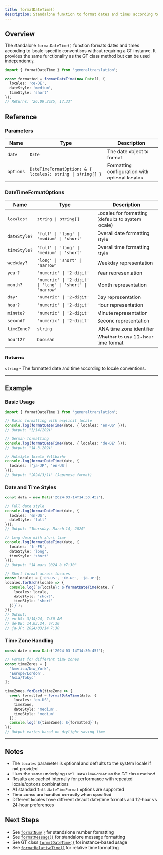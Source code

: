 ```yaml
---
title: formatDateTime()
description: Standalone function to format dates and times according to locale conventions
---
```


## Overview

The standalone `formatDateTime()` function formats dates and times according to locale-specific conventions without requiring a GT instance.
It provides the same functionality as the GT class method but can be used independently.

```typescript
import { formatDateTime } from 'generaltranslation';

const formatted = formatDateTime(new Date(), {
  locales: 'de-DE',
  dateStyle: 'medium',
  timeStyle: 'short'
});
// Returns: "26.09.2025, 17:33"
```

## Reference

### Parameters

| Name | Type | Description |
|------|------|-------------|
| `date` | `Date` | The date object to format |
| `options` | `DateTimeFormatOptions & { locales?: string \| string[] }` | Formatting configuration with optional locales |

### DateTimeFormatOptions

| Name | Type | Description |
|------|------|-------------|
| `locales?` | `string \| string[]` | Locales for formatting (defaults to system locale) |
| `dateStyle?` | `'full' \| 'long' \| 'medium' \| 'short'` | Overall date formatting style |
| `timeStyle?` | `'full' \| 'long' \| 'medium' \| 'short'` | Overall time formatting style |
| `weekday?` | `'long' \| 'short' \| 'narrow'` | Weekday representation |
| `year?` | `'numeric' \| '2-digit'` | Year representation |
| `month?` | `'numeric' \| '2-digit' \| 'long' \| 'short' \| 'narrow'` | Month representation |
| `day?` | `'numeric' \| '2-digit'` | Day representation |
| `hour?` | `'numeric' \| '2-digit'` | Hour representation |
| `minute?` | `'numeric' \| '2-digit'` | Minute representation |
| `second?` | `'numeric' \| '2-digit'` | Second representation |
| `timeZone?` | `string` | IANA time zone identifier |
| `hour12?` | `boolean` | Whether to use 12-hour time format |

### Returns

`string` - The formatted date and time according to locale conventions.

---

## Example

### Basic Usage

```typescript copy
import { formatDateTime } from 'generaltranslation';

// Basic formatting with explicit locale
console.log(formatDateTime(date, { locales: 'en-US' }));
// Output: "3/14/2024"

// German formatting
console.log(formatDateTime(date, { locales: 'de-DE' }));
// Output: "14.3.2024"

// Multiple locale fallbacks
console.log(formatDateTime(date, { 
  locales: ['ja-JP', 'en-US'] 
}));
// Output: "2024/3/14" (Japanese format)
```

### Date and Time Styles

```typescript copy
const date = new Date('2024-03-14T14:30:45Z');

// Full date style
console.log(formatDateTime(date, {
  locales: 'en-US',
  dateStyle: 'full'
}));
// Output: "Thursday, March 14, 2024"

// Long date with short time
console.log(formatDateTime(date, {
  locales: 'fr-FR',
  dateStyle: 'long',
  timeStyle: 'short'
}));
// Output: "14 mars 2024 à 07:30"

// Short format across locales
const locales = ['en-US', 'de-DE', 'ja-JP'];
locales.forEach(locale => {
  console.log(`${locale}: ${formatDateTime(date, {
    locales: locale,
    dateStyle: 'short',
    timeStyle: 'short'
  })}`);
});
// Output:
// en-US: 3/14/24, 7:30 AM
// de-DE: 14.03.24, 07:30
// ja-JP: 2024/03/14 7:30
```

### Time Zone Handling

```typescript copy
const date = new Date('2024-03-14T14:30:45Z');

// Format for different time zones
const timeZones = [
  'America/New_York',
  'Europe/London', 
  'Asia/Tokyo'
];

timeZones.forEach(timeZone => {
  const formatted = formatDateTime(date, {
    locales: 'en-US',
    timeZone,
    dateStyle: 'medium',
    timeStyle: 'medium'
  });
  console.log(`${timeZone}: ${formatted}`);
});
// Output varies based on daylight saving time
```

---

## Notes

* The `locales` parameter is optional and defaults to the system locale if not provided
* Uses the same underlying `Intl.DateTimeFormat` as the GT class method
* Results are cached internally for performance with repeated locale/options combinations
* All standard `Intl.DateTimeFormat` options are supported
* Time zones are handled correctly when specified
* Different locales have different default date/time formats and 12-hour vs 24-hour preferences

## Next Steps

* See [`formatNum()`](/docs/core/functions/formatting/formatNum) for standalone number formatting
* See [`formatMessage()`](/docs/core/functions/formatting/formatMessage) for standalone message formatting
* See GT class [`formatDateTime()`](/docs/core/class/methods/formatting/formatDateTime) for instance-based usage
* See [`formatRelativeTime()`](/docs/core/functions/formatting/formatRelativeTime) for relative time formatting
